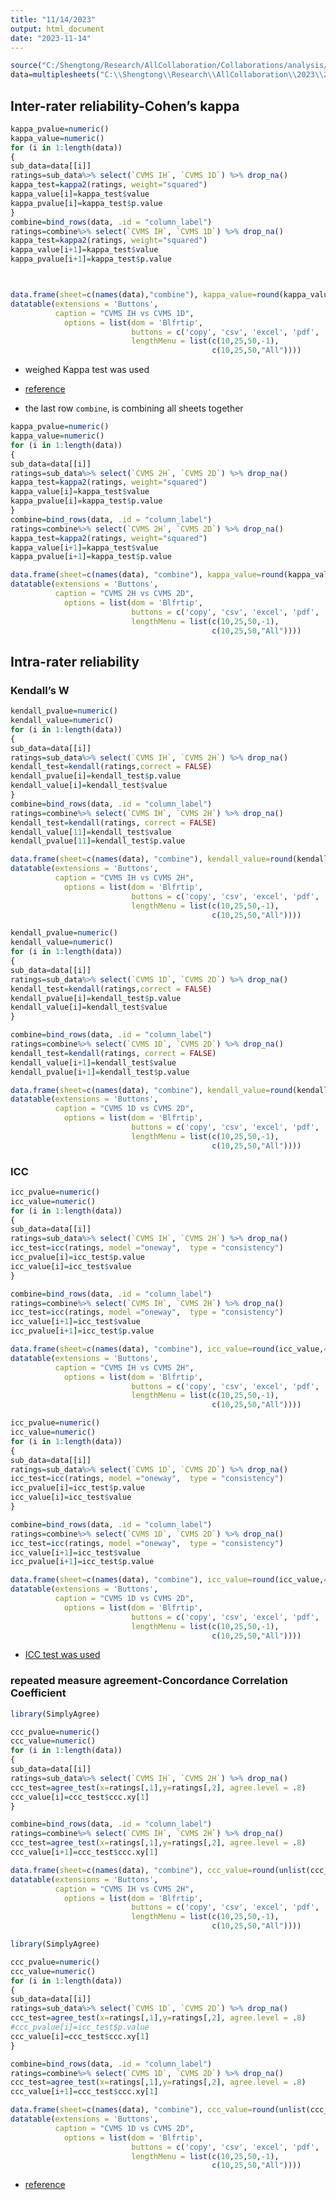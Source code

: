 ```yaml
---
title: "11/14/2023"
output: html_document
date: "2023-11-14"
---
```






```r
source("C:/Shengtong/Research/AllCollaboration/Collaborations/analysis/Rfunctions.R")
data=multiplesheets("C:\\Shengtong\\Research\\AllCollaboration\\2023\\202311\\Holly\\All Data.xlsx")
```

## Inter-rater reliability-Cohen’s kappa

```r
kappa_pvalue=numeric()
kappa_value=numeric()
for (i in 1:length(data))
{
sub_data=data[[i]]
ratings=sub_data%>% select(`CVMS IH`, `CVMS 1D`) %>% drop_na()
kappa_test=kappa2(ratings, weight="squared")
kappa_value[i]=kappa_test$value
kappa_pvalue[i]=kappa_test$p.value
}
combine=bind_rows(data, .id = "column_label")
ratings=combine%>% select(`CVMS IH`, `CVMS 1D`) %>% drop_na()
kappa_test=kappa2(ratings, weight="squared")
kappa_value[i+1]=kappa_test$value
kappa_pvalue[i+1]=kappa_test$p.value



data.frame(sheet=c(names(data),"combine"), kappa_value=round(kappa_value,4), kappa_pvalue=pvalue_adjust(kappa_pvalue)) %>%
datatable(extensions = 'Buttons',
          caption = "CVMS IH vs CVMS 1D", 
            options = list(dom = 'Blfrtip',
                           buttons = c('copy', 'csv', 'excel', 'pdf', 'print'),
                           lengthMenu = list(c(10,25,50,-1),
                                             c(10,25,50,"All"))))
```

* weighed Kappa test was used 

* [reference](https://www.andywills.info/rminr/irr.html)

* the last row `combine`, is combining all sheets together 


```r
kappa_pvalue=numeric()
kappa_value=numeric()
for (i in 1:length(data))
{
sub_data=data[[i]]
ratings=sub_data%>% select(`CVMS 2H`, `CVMS 2D`) %>% drop_na()
kappa_test=kappa2(ratings, weight="squared")
kappa_value[i]=kappa_test$value
kappa_pvalue[i]=kappa_test$p.value
}
combine=bind_rows(data, .id = "column_label")
ratings=combine%>% select(`CVMS 2H`, `CVMS 2D`) %>% drop_na()
kappa_test=kappa2(ratings, weight="squared")
kappa_value[i+1]=kappa_test$value
kappa_pvalue[i+1]=kappa_test$p.value

data.frame(sheet=c(names(data), "combine"), kappa_value=round(kappa_value,4), kappa_pvalue=pvalue_adjust(kappa_pvalue)) %>%
datatable(extensions = 'Buttons',
          caption = "CVMS 2H vs CVMS 2D", 
            options = list(dom = 'Blfrtip',
                           buttons = c('copy', 'csv', 'excel', 'pdf', 'print'),
                           lengthMenu = list(c(10,25,50,-1),
                                             c(10,25,50,"All"))))
```

## Intra-rater reliability 



### Kendall's W





```r

kendall_pvalue=numeric()
kendall_value=numeric()
for (i in 1:length(data))
{
sub_data=data[[i]]
ratings=sub_data%>% select(`CVMS IH`, `CVMS 2H`) %>% drop_na()
kendall_test=kendall(ratings,correct = FALSE)
kendall_pvalue[i]=kendall_test$p.value
kendall_value[i]=kendall_test$value
}
combine=bind_rows(data, .id = "column_label")
ratings=combine%>% select(`CVMS IH`, `CVMS 2H`) %>% drop_na()
kendall_test=kendall(ratings, correct = FALSE)
kendall_value[11]=kendall_test$value
kendall_pvalue[11]=kendall_test$p.value

data.frame(sheet=c(names(data), "combine"), kendall_value=round(kendall_value,4), kendall_pvalue=pvalue_adjust(kendall_pvalue)) %>%
datatable(extensions = 'Buttons',
          caption = "CVMS IH vs CVMS 2H", 
            options = list(dom = 'Blfrtip',
                           buttons = c('copy', 'csv', 'excel', 'pdf', 'print'),
                           lengthMenu = list(c(10,25,50,-1),
                                             c(10,25,50,"All"))))

```




```r

kendall_pvalue=numeric()
kendall_value=numeric()
for (i in 1:length(data))
{
sub_data=data[[i]]
ratings=sub_data%>% select(`CVMS 1D`, `CVMS 2D`) %>% drop_na()
kendall_test=kendall(ratings,correct = FALSE)
kendall_pvalue[i]=kendall_test$p.value
kendall_value[i]=kendall_test$value
}

combine=bind_rows(data, .id = "column_label")
ratings=combine%>% select(`CVMS 1D`, `CVMS 2D`) %>% drop_na()
kendall_test=kendall(ratings, correct = FALSE)
kendall_value[i+1]=kendall_test$value
kendall_pvalue[i+1]=kendall_test$p.value

data.frame(sheet=c(names(data), "combine"), kendall_value=round(kendall_value,4), kendall_pvalue=pvalue_adjust(kendall_pvalue)) %>%
datatable(extensions = 'Buttons',
          caption = "CVMS 1D vs CVMS 2D", 
            options = list(dom = 'Blfrtip',
                           buttons = c('copy', 'csv', 'excel', 'pdf', 'print'),
                           lengthMenu = list(c(10,25,50,-1),
                                             c(10,25,50,"All"))))

```




### ICC


```r

icc_pvalue=numeric()
icc_value=numeric()
for (i in 1:length(data))
{
sub_data=data[[i]]
ratings=sub_data%>% select(`CVMS IH`, `CVMS 2H`) %>% drop_na()
icc_test=icc(ratings, model ="oneway",  type = "consistency")
icc_pvalue[i]=icc_test$p.value
icc_value[i]=icc_test$value
}

combine=bind_rows(data, .id = "column_label")
ratings=combine%>% select(`CVMS IH`, `CVMS 2H`) %>% drop_na()
icc_test=icc(ratings, model ="oneway",  type = "consistency")
icc_value[i+1]=icc_test$value
icc_pvalue[i+1]=icc_test$p.value

data.frame(sheet=c(names(data), "combine"), icc_value=round(icc_value,4), icc_pvalue=pvalue_adjust(icc_pvalue)) %>%
datatable(extensions = 'Buttons',
          caption = "CVMS IH vs CVMS 2H", 
            options = list(dom = 'Blfrtip',
                           buttons = c('copy', 'csv', 'excel', 'pdf', 'print'),
                           lengthMenu = list(c(10,25,50,-1),
                                             c(10,25,50,"All"))))

```

```r

icc_pvalue=numeric()
icc_value=numeric()
for (i in 1:length(data))
{
sub_data=data[[i]]
ratings=sub_data%>% select(`CVMS 1D`, `CVMS 2D`) %>% drop_na()
icc_test=icc(ratings, model ="oneway",  type = "consistency")
icc_pvalue[i]=icc_test$p.value
icc_value[i]=icc_test$value
}

combine=bind_rows(data, .id = "column_label")
ratings=combine%>% select(`CVMS 1D`, `CVMS 2D`) %>% drop_na()
icc_test=icc(ratings, model ="oneway",  type = "consistency")
icc_value[i+1]=icc_test$value
icc_pvalue[i+1]=icc_test$p.value

data.frame(sheet=c(names(data), "combine"), icc_value=round(icc_value,4), icc_pvalue=pvalue_adjust(icc_pvalue)) %>%
datatable(extensions = 'Buttons',
          caption = "CVMS 1D vs CVMS 2D", 
            options = list(dom = 'Blfrtip',
                           buttons = c('copy', 'csv', 'excel', 'pdf', 'print'),
                           lengthMenu = list(c(10,25,50,-1),
                                             c(10,25,50,"All"))))

```



* [ICC test was used](https://www.r-bloggers.com/2021/06/intraclass-correlation-coefficient-in-r-quick-guide/) 




### repeated measure agreement-Concordance Correlation Coefficient



```r
library(SimplyAgree)

ccc_pvalue=numeric()
ccc_value=numeric()
for (i in 1:length(data))
{
sub_data=data[[i]]
ratings=sub_data%>% select(`CVMS IH`, `CVMS 2H`) %>% drop_na()
ccc_test=agree_test(x=ratings[,1],y=ratings[,2], agree.level = .8)
ccc_value[i]=ccc_test$ccc.xy[1]
}

combine=bind_rows(data, .id = "column_label")
ratings=combine%>% select(`CVMS IH`, `CVMS 2H`) %>% drop_na()
ccc_test=agree_test(x=ratings[,1],y=ratings[,2], agree.level = .8)
ccc_value[i+1]=ccc_test$ccc.xy[1]

data.frame(sheet=c(names(data), "combine"), ccc_value=round(unlist(ccc_value),4)) %>%
datatable(extensions = 'Buttons',
          caption = "CVMS IH vs CVMS 2H", 
            options = list(dom = 'Blfrtip',
                           buttons = c('copy', 'csv', 'excel', 'pdf', 'print'),
                           lengthMenu = list(c(10,25,50,-1),
                                             c(10,25,50,"All"))))

```

```r
library(SimplyAgree)

ccc_pvalue=numeric()
ccc_value=numeric()
for (i in 1:length(data))
{
sub_data=data[[i]]
ratings=sub_data%>% select(`CVMS 1D`, `CVMS 2D`) %>% drop_na()
ccc_test=agree_test(x=ratings[,1],y=ratings[,2], agree.level = .8)
#ccc_pvalue[i]=icc_test$p.value
ccc_value[i]=ccc_test$ccc.xy[1]
}

combine=bind_rows(data, .id = "column_label")
ratings=combine%>% select(`CVMS 1D`, `CVMS 2D`) %>% drop_na()
ccc_test=agree_test(x=ratings[,1],y=ratings[,2], agree.level = .8)
ccc_value[i+1]=ccc_test$ccc.xy[1]

data.frame(sheet=c(names(data), "combine"), ccc_value=round(unlist(ccc_value),4)) %>%
datatable(extensions = 'Buttons',
          caption = "CVMS 1D vs CVMS 2D", 
            options = list(dom = 'Blfrtip',
                           buttons = c('copy', 'csv', 'excel', 'pdf', 'print'),
                           lengthMenu = list(c(10,25,50,-1),
                                             c(10,25,50,"All"))))

```



* [reference](https://cran.r-project.org/web/packages/SimplyAgree/vignettes/agreement_analysis.html)


